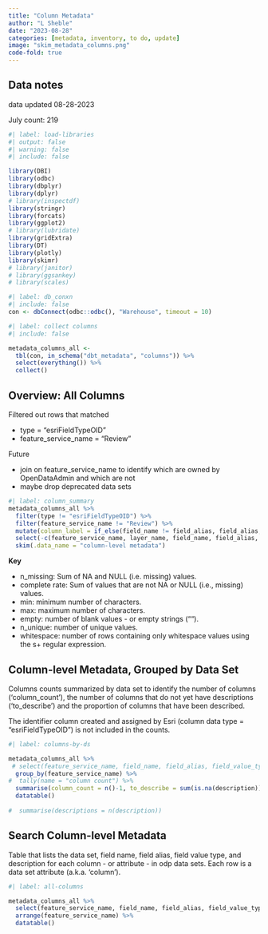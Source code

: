 ```yaml
---
title: "Column Metadata"
author: "L Sheble"
date: "2023-08-28"
categories: [metadata, inventory, to do, update]
image: "skim_metadata_columns.png"
code-fold: true
---
```



## Data notes

data updated 08-28-2023

July count: 219


```r
#| label: load-libraries
#| output: false
#| warning: false
#| include: false

library(DBI)
library(odbc)
library(dbplyr)
library(dplyr)
# library(inspectdf)
library(stringr)
library(forcats)
library(ggplot2)
# library(lubridate)
library(gridExtra)
library(DT)
library(plotly)
library(skimr)
# library(janitor)
# library(ggsankey)
# library(scales)
```




```r
#| label: db_conxn
#| include: false
con <- dbConnect(odbc::odbc(), "Warehouse", timeout = 10)
```



```r
#| label: collect columns
#| include: false

metadata_columns_all <- 
  tbl(con, in_schema("dbt_metadata", "columns")) %>%
  select(everything()) %>%
  collect()

```


## Overview: All Columns


Filtered out rows that matched

- type = "esriFieldTypeOID"
- feature_service_name = "Review"
 

Future

- join on feature_service_name to identify which are owned by OpenDataAdmin and which are not
- maybe drop deprecated data sets


```r
#| label: column_summary
metadata_columns_all %>%
  filter(type != "esriFieldTypeOID") %>%
  filter(feature_service_name != "Review") %>%
  mutate(column_label = if_else(field_name != field_alias, field_alias, NA)) %>%
  select(-c(feature_service_name, layer_name, field_name, field_alias, type)) %>%
  skim(.data_name = "column-level metadata")


```

**Key**

- n_missing: Sum of NA and NULL (i.e. missing) values.
- complete rate: Sum of values that are not NA or NULL (i.e., missing) values.
- min: minimum number of characters. 
- max: maximum number of characters.
- empty: number of blank values - or empty strings ("").
- n_unique: number of unique values.
- whitespace: number of rows containing only whitespace values using the s+ regular expression.


## Column-level Metadata, Grouped by Data Set

Columns counts summarized by data set to identify the number of columns ('column_count'), the number of columns that do not yet have descriptions ('to_describe') and the proportion of columns that have been described. 

The identifier column created and assigned by Esri (column data type = "esriFieldTypeOID") is not included in the counts. 



```r
#| label: columns-by-ds

metadata_columns_all %>%
 # select(feature_service_name, field_name, field_alias, field_value_type, description) %>%
  group_by(feature_service_name) %>%
#  tally(name = "column count") %>%
  summarise(column_count = n()-1, to_describe = sum(is.na(description))-1 , pct_complete = round((((column_count-to_describe)/column_count)*100), digits = 2), .groups = 'keep') %>%
  datatable()
  
#  summarise(descriptions = n(description))
```


## Search Column-level Metadata

Table that lists the data set, field name, field alias, field value type, and description for each column - or attribute - in odp data sets. Each row is a data set attribute (a.k.a. 'column'). 


```r
#| label: all-columns

metadata_columns_all %>%
  select(feature_service_name, field_name, field_alias, field_value_type, description) %>%
  arrange(feature_service_name) %>%
  datatable()
```

